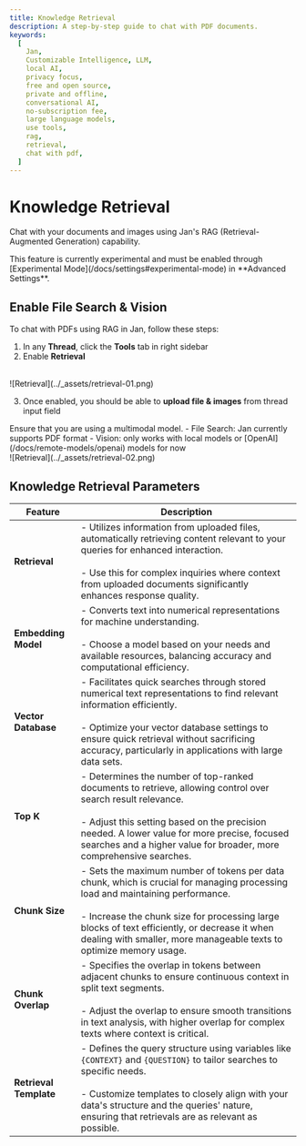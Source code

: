 ```yaml
---
title: Knowledge Retrieval
description: A step-by-step guide to chat with PDF documents.
keywords:
  [
    Jan,
    Customizable Intelligence, LLM,
    local AI,
    privacy focus,
    free and open source,
    private and offline,
    conversational AI,
    no-subscription fee,
    large language models,
    use tools,
    rag,
    retrieval,
    chat with pdf,
  ]
---
```



# Knowledge Retrieval
Chat with your documents and images using Jan's RAG (Retrieval-Augmented Generation) capability.

<Callout type="warning">
 This feature is currently experimental and must be enabled through [Experimental Mode](/docs/settings#experimental-mode) in **Advanced Settings**.
</Callout>

## Enable File Search & Vision

To chat with PDFs using RAG in Jan, follow these steps:

1. In any **Thread**, click the **Tools** tab in right sidebar
2. Enable **Retrieval**

<br/>
![Retrieval](../_assets/retrieval-01.png)
<br/>

3. Once enabled, you should be able to **upload file & images** from thread input field
<Callout type="info">
Ensure that you are using a multimodal model.
- File Search: Jan currently supports PDF format 
- Vision: only works with local models or [OpenAI](/docs/remote-models/openai) models for now
</Callout>

<br/>
![Retrieval](../_assets/retrieval-02.png)
<br/>

## Knowledge Retrieval Parameters

| Feature               | Description                                                                                                                                                   |
|-----------------------|---------------------------------------------------------------------------------------------------------------------------------------------------------------|
| **Retrieval**         | - Utilizes information from uploaded files, automatically retrieving content relevant to your queries for enhanced interaction.<br></br>- Use this for complex inquiries where context from uploaded documents significantly enhances response quality.                                  |
| **Embedding Model**   | - Converts text into numerical representations for machine understanding.<br></br>- Choose a model based on your needs and available resources, balancing accuracy and computational efficiency.              |
| **Vector Database**   | - Facilitates quick searches through stored numerical text representations to find relevant information efficiently.<br></br>- Optimize your vector database settings to ensure quick retrieval without sacrificing accuracy, particularly in applications with large data sets.                                           |
| **Top K**             | - Determines the number of top-ranked documents to retrieve, allowing control over search result relevance.<br></br>- Adjust this setting based on the precision needed. A lower value for more precise, focused searches and a higher value for broader, more comprehensive searches.                                                     |
| **Chunk Size**        | - Sets the maximum number of tokens per data chunk, which is crucial for managing processing load and maintaining performance.<br></br>- Increase the chunk size for processing large blocks of text efficiently, or decrease it when dealing with smaller, more manageable texts to optimize memory usage.                                           |
| **Chunk Overlap**     | - Specifies the overlap in tokens between adjacent chunks to ensure continuous context in split text segments.<br></br>- Adjust the overlap to ensure smooth transitions in text analysis, with higher overlap for complex texts where context is critical.                                                  |
| **Retrieval Template**| - Defines the query structure using variables like `{CONTEXT}` and `{QUESTION}` to tailor searches to specific needs.<br></br>- Customize templates to closely align with your data's structure and the queries' nature, ensuring that retrievals are as relevant as possible.                                               |

